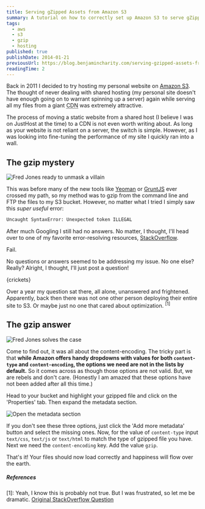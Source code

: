```yaml
---
title: Serving gZipped Assets from Amazon S3
summary: A tutorial on how to correctly set up Amazon S3 to serve gZipped, static assets.
tags:
  - aws
  - s3
  - gzip
  - hosting
published: true
publishDate: 2014-01-21
previousUrl: https://blog.benjamincharity.com/serving-gzipped-assets-from-amazon-s3/
readingTime: 2
---
```


Back in 2011 I decided to try hosting my personal website on [Amazon S3][aws]. The thought of never dealing with
shared hosting (my personal site doesn't have enough going on to warrant spinning up a server) again while serving
all my files from a giant <abbr title="Content Delivery Network">CDN</abbr> was extremely attractive.

The process of moving a static website from a shared host (I believe I was on JustHost at the time) to a CDN is not
even worth writing about. As long as your website is not reliant on a server, the switch is simple. However, as I
was looking into fine-tuning the performance of my site I quickly ran into a wall.

## The gzip mystery

![Fred Jones ready to unmask a villain](/images/blog/unmasking.jpg)

This was before many of the new tools like [Yeoman][yeoman] or [GruntJS][grunt] ever crossed my path, so my method
was to gzip from the command line and FTP the files to my S3 bucket. However, no matter what I tried I simply saw
this _super useful_ error:

```bash
Uncaught SyntaxError: Unexpected token ILLEGAL
```

After much Googling I still had no answers. No matter, I thought, I'll head over to one of my favorite
error-resolving resources, [StackOverflow][so].

Fail.

No questions or answers seemed to be addressing my issue. No one else? Really? Alright, I thought, I'll just post a
question!

{crickets}

Over a year my question sat there, all alone, unanswered and frightened. Apparently, back then there was not one
other person deploying their entire site to S3. Or maybe just no one that cared about optimization. <sup>[1]</sup>

## The gzip answer

![Fred Jones solves the case](/images/blog/unmasked.jpg)

Come to find out, it was all about the content-encoding. The tricky part is that **while Amazon offers handy dropdowns
with values for both `content-type` and `content-encoding`, the options we need are not in the lists by default.** So
it comes across as though those options are not valid. But, we are rebels and don't care. (Honestly I am amazed that
these options have not been added after all this time.)

Head to your bucket and highlight your gzipped file and click on the 'Properties' tab. Then expand the metadata section.

![Open the metadata section](/images/blog/metadata.jpg)

If you don't see these three options, just click the 'Add more metadata' button and select the missing ones. Now,
for the value of `content-type` input `text/css`, `text/js` or `text/html` to match the type of gzipped file you
have. Next we need the `content-encoding` key. Add the value `gzip`.

That's it! Your files should now load correctly and happiness will flow over the earth.

##### References

[1]: Yeah, I know this is probably not true. But I was frustrated, so let me be dramatic. [Original StackOverflow
Question][so-question]

[aws]: https://aws.amazon.com/s3/
[grunt]: https://gruntjs.com/
[yeoman]: https://yeoman.io/
[so]: https://stackoverflow.com
[so-question]: https://stackoverflow.com/questions/8080824/how-to-serve-gzipped-assets-from-amazon-s3/15117310#15117310
